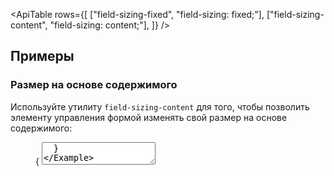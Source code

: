 

<ApiTable
  rows={[
    ["field-sizing-fixed", "field-sizing: fixed;"],
    ["field-sizing-content", "field-sizing: content;"],
  ]}
/>

## Примеры

### Размер на основе содержимого

Используйте утилиту `field-sizing-content` для того, чтобы позволить элементу управления формой изменять свой размер на основе содержимого:

<Figure hint="Введите текст в поле ниже, чтобы увидеть изменение размера">

<Example>
  {
    <textarea
      rows="2"
      defaultValue="Latex Salesman, Vanderlay Industries"
      className="mx-auto block field-sizing-content rounded-md p-2 text-sm text-gray-950 outline-1 outline-gray-900/10 focus:outline-2 focus:outline-gray-900 dark:bg-gray-950/25 dark:text-white dark:outline-1 dark:outline-white/5 dark:focus:outline-white/20"
    />
  }
</Example>

```html
<!-- [!code classes:field-sizing-content] -->
<textarea class="field-sizing-content ..." rows="2">
  Latex Salesman, Vanderlay Industries
</textarea>
```

</Figure>

### Использование фиксированного размера

Используйте утилиту `field-sizing-fixed` для того, чтобы элемент управления формой использовал фиксированный размер:

<Figure hint="Введите текст в поле ниже, чтобы увидеть, что размер остается прежним">

<Example>
  {
    <textarea
      rows="2"
      defaultValue="Latex Salesman, Vanderlay Industries"
      className="mx-auto block field-sizing-fixed w-80 rounded-md p-2 text-sm text-gray-950 outline-1 outline-gray-900/10 focus:outline-2 focus:outline-gray-900 dark:bg-gray-950/25 dark:text-white dark:outline-1 dark:outline-white/5 dark:focus:outline-white/20"
    />
  }
</Example>

```html
<!-- [!code classes:field-sizing-fixed] -->
<textarea class="field-sizing-fixed w-80 ..." rows="2">
  Latex Salesman, Vanderlay Industries
</textarea>
```

</Figure>

### Адаптивный дизайн

<ResponsiveDesign
  element="input"
  property="field-sizing"
  defaultClass="field-sizing-content"
  featuredClass="field-sizing-fixed"
/>
